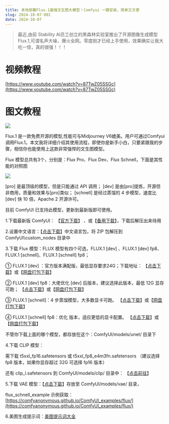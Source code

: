 ```yaml
---
title: 本地部署Flux.1最强文生图大模型！Comfyui 一键安装，简单又方便
slug: 2024-10-07-001
date: 2024-10-07
---
```


> 最近,由前 Stability AI员工创立的黑森林实验室推出了开源图像生成模型Flux.1,可谓名声大噪，爆火全网。零度刚才已经上手使用，效果确实让我大吃一惊，真的很强！！！

# 视频教程

[https://www.youtube.com/watch?v=87TwZ05SSGc](https://www.youtube.com/watch?v=87TwZ05SSGc)

# 图文教程

![](https://cdn.jsdelivr.net/gh/wangwenjie1314/PicCDN/2024-10-9/1728464656947-image.png)


Flux.1 是一款免费开源的模型,性能可与Midjourney V6媲美。用户可通过Comfyui调用Flux.1。本文我将详细介绍其使用流程，即使你是新手小白，只要紧跟我的步骤，相信你也能使用上这款非常强悍的文生图模型。

Flux 模型总共有3个，分别是：Flux Pro、Flux Dev、Flux Schnell，下面是其性能的对照图


![](https://cdn.jsdelivr.net/gh/wangwenjie1314/PicCDN/2024-10-9/1728464672718-image.png)


[pro] 是最顶级的模型，但是只能通过 API 调用；
[dev] 是由[pro]提炼，开源但非商用，质量和效果与[pro]类似；
[schnell] 是经过蒸馏的 4 步模型，速度比 [dev] 快 10 倍，Apache 2 开源许可。


目前 ComfyUI 已支持此模型，更新到最新版即可使用。

1.下载最新版 ComfyUI： 【[官方下载](https://github.com/comfyanonymous/ComfyUI)】 、或【[备用下载](https://www.dongli7.com/forum.php?mod=viewthread&tid=4)】，下载后解压出来待用

2.设置中文语言：【[点击下载](https://github.com/AIGODLIKE/AIGODLIKE-ComfyUI-Translation)】中文语言包，将 ZIP 包解压到 ComfyUI\custom_nodes 目录中

3.下载 Flux 模型：FLUX 模型有四个可选，FLUX.1 [dev] 、FLUX.1 [dev] fp8、FLUX.1 [schnell]、FLUX.1 [schnell] fp8；

① FLUX.1 [dev] ：官方版本满配版，最低显存要求24G；下载地址：
                    【[点击下载](https://huggingface.co/black-forest-labs/FLUX.1-dev/tree/main)】或【[网盘打包下载](https://www.dongli7.com/forum.php?mod=viewthread&tid=5&page=1&extra=)】

② FLUX.1 [dev] fp8：大佬优化 [dev] 后版本，建议选择此版本，最低 12G 显存可跑；
                    【[点击下载](https://huggingface.co/Kijai/flux-fp8/blob/main/flux1-dev-fp8.safetensors)】或【[网盘打包下载](https://www.dongli7.com/forum.php?mod=viewthread&tid=5&page=1&extra=)】

③ FLUX.1 [schnell]：4 步蒸馏模型，大多数显卡可跑。
                     【[点击下载](https://huggingface.co/black-forest-labs/FLUX.1-schnell/blob/main/flux1-schnell.safetensors)】或【[网盘打包下载](https://www.dongli7.com/forum.php?mod=viewthread&tid=5&page=1&extra=)】

④ FLUX.1 [schnell] fp8：优化 版本，适应更低的显卡配置。
【[点击下载](https://huggingface.co/Kijai/flux-fp8/blob/main/flux1-schnell-fp8.safetensors)】或【[网盘打包下载](https://www.dongli7.com/forum.php?mod=viewthread&tid=5&page=1&extra=)】

不管你下载上面的哪个模型，都存放在这个：ComfyUI/models/unet/ 目录下

4.下载 CLIP 模型：

需下载 t5xxl_fp16.safetensors 或 t5xxl_fp8_e4m3fn.safetensors （建议选择fp8 版本，如果你显存超过 32G 可选择 fp16 版本）

还有 clip_l.safetensors 到 ComfyUI/models/clip/ 目录中： 【[点击前往](https://huggingface.co/comfyanonymous/flux_text_encoders/tree/main)】

5.下载 VAE 模型：【[点击下载](https://huggingface.co/black-forest-labs/FLUX.1-schnell/blob/main/ae.safetensors)】存放至 ComfyUI/models/vae/ 目录，


flux_schnell_example 示例获取：[https://comfyanonymous.github.io/ComfyUI_examples/flux/](https://comfyanonymous.github.io/ComfyUI_examples/flux/)


6.美图生成提示词：[美图提示词大全](https://wangwenjie1314.github.io/wemedia/weekly/2024-10-08-001/) 






